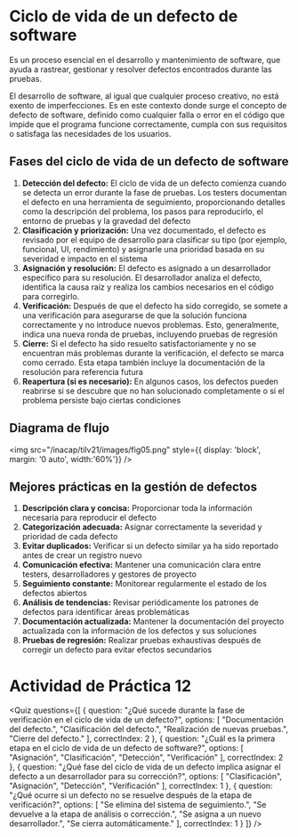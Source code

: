 
# Ciclo de vida de un defecto de software

Es un proceso esencial en el desarrollo y mantenimiento de software, que ayuda a rastrear, gestionar y resolver defectos encontrados durante las pruebas.

El desarrollo de software, al igual que cualquier proceso creativo, no está exento de imperfecciones. Es en este contexto donde surge el concepto de defecto de software, definido como cualquier falla o error en el código que impide que el programa funcione correctamente, cumpla con sus requisitos o satisfaga las necesidades de los usuarios.

## Fases del ciclo de vida de un defecto de software

1. **Detección del defecto:** El ciclo de vida de un defecto comienza cuando se detecta un error durante la fase de pruebas. Los testers documentan el defecto en una herramienta de seguimiento, proporcionando detalles como la descripción del problema, los pasos para reproducirlo, el entorno de pruebas y la gravedad del defecto
2. **Clasificación y priorización:** Una vez documentado, el defecto es revisado por el equipo de desarrollo para clasificar su tipo (por ejemplo, funcional, UI, rendimiento) y asignarle una prioridad basada en su severidad e impacto en el sistema
3. **Asignación y resolución:** El defecto es asignado a un desarrollador específico para su resolución. El desarrollador analiza el defecto, identifica la causa raíz y realiza los cambios necesarios en el código para corregirlo.
4. **Verificación:** Después de que el defecto ha sido corregido, se somete a una verificación para asegurarse de que la solución funciona correctamente y no introduce nuevos problemas. Esto, generalmente, indica una nueva ronda de pruebas, incluyendo pruebas de regresión
5. **Cierre:** Si el defecto ha sido resuelto satisfactoriamente y no se encuentran más problemas durante la verificación, el defecto se marca como cerrado. Esta etapa también incluye la documentación de la resolución para referencia futura
6. **Reapertura (si es necesario):** En algunos casos, los defectos pueden reabrirse si se descubre que no han solucionado completamente o si el problema persiste bajo ciertas condiciones

## Diagrama de flujo

<img 
  src="/inacap/tilv21/images/fig05.png" 
  style={{ display: 'block', margin: '0 auto', width:'60%'}} 
/>

## Mejores prácticas en la gestión de defectos

1. **Descripción clara y concisa:** Proporcionar toda la información necesaria para reproducir el defecto
2. **Categorización adecuada:** Asignar correctamente la severidad y prioridad de cada defecto
3. **Evitar duplicados:** Verificar si un defecto similar ya ha sido reportado antes de crear un registro nuevo
4. **Comunicación efectiva:** Mantener una comunicación clara entre testers, desarrolladores y gestores de proyecto
5. **Seguimiento constante:** Monitorear regularmente el estado de los defectos abiertos
6. **Análisis de tendencias:** Revisar periódicamente los patrones de defectos para identificar áreas problemáticas
7. **Documentación actualizada:** Mantener la documentación del proyecto actualizada con la información de los defectos y sus soluciones
8. **Pruebas de regresión:** Realizar pruebas exhaustivas después de corregir un defecto para evitar efectos secundarios

# Actividad de Práctica 12

<Quiz questions={[
	{
		question: "¿Qué sucede durante la fase de verificación en el ciclo de vida de un defecto?",
		options: [
			"Documentación del defecto.",
			"Clasificación del defecto.",
			"Realización de nuevas pruebas.",
			"Cierre del defecto."
		],
		correctIndex: 2
	},
    {
		question: "¿Cuál es la primera etapa en el ciclo de vida de un defecto de software?",
		options: [
			"Asignación",
			"Clasificación",
			"Detección",
			"Verificación"
		],
		correctIndex: 2
	},
    {
		question: "¿Qué fase del ciclo de vida de un defecto implica asignar el defecto a un desarrollador para su corrección?",
		options: [
			"Clasificación",
			"Asignación",
			"Detección",
			"Verificación"
		],
		correctIndex: 1
	},
    {
		question: "¿Qué ocurre si un defecto no se resuelve después de la etapa de verificación?",
		options: [
			"Se elimina del sistema de seguimiento.",
			"Se devuelve a la etapa de análisis o corrección.",
			"Se asigna a un nuevo desarrollador.",
			"Se cierra automáticamente."
		],
		correctIndex: 1
	}
]} />